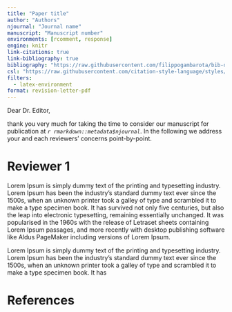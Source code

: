 ```yaml
---
title: "Paper title"
author: "Authors"
njournal: "Journal name"
manuscript: "Manuscript number"
environments: [rcomment, response]
engine: knitr
link-citations: true
link-bibliography: true
bibliography: "https://raw.githubusercontent.com/filippogambarota/bib-database/main/references.bib"
csl: "https://raw.githubusercontent.com/citation-style-language/styles/master/apa.csl"
filters: 
  - latex-environment
format: revision-letter-pdf
---
```


Dear Dr. Editor,

thank you very much for taking the time to consider our manuscript for publication at _`r rmarkdown::metadata$njournal`_.
In the following we address your and each reviewers' concerns point-by-point.

# Reviewer 1

:::{.rcomment}
Lorem Ipsum is simply dummy text of the printing and typesetting industry. Lorem Ipsum has been the industry's standard dummy text ever since the 1500s, when an unknown printer took a galley of type and scrambled it to make a type specimen book. It has survived not only five centuries, but also the leap into electronic typesetting, remaining essentially unchanged. It was popularised in the 1960s with the release of Letraset sheets containing Lorem Ipsum passages, and more recently with desktop publishing software like Aldus PageMaker including versions of Lorem Ipsum.
:::

:::{.response}
Lorem Ipsum is simply dummy text of the printing and typesetting industry. Lorem Ipsum has been the industry's standard dummy text ever since the 1500s, when an unknown printer took a galley of type and scrambled it to make a type specimen book. It has
:::

# References